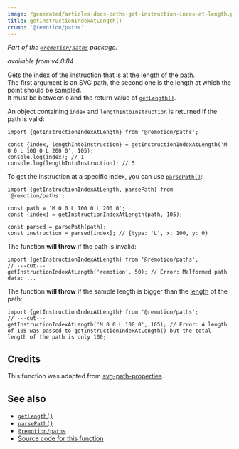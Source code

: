 ```yaml
---
image: /generated/articles-docs-paths-get-instruction-index-at-length.png
title: getInstructionIndexAtLength()
crumb: '@remotion/paths'
---
```


_Part of the [`@remotion/paths`](/docs/paths) package._

_available from v4.0.84_

Gets the index of the instruction that is at the length of the path.  
The first argument is an SVG path, the second one is the length at which the point should be sampled.  
It must be between `0` and the return value of [`getLength()`](/docs/paths/get-length).

An object containing `index` and `lengthIntoInstruction` is returned if the path is valid:

```tsx twoslash title="Example"
import {getInstructionIndexAtLength} from '@remotion/paths';

const {index, lengthIntoInstruction} = getInstructionIndexAtLength('M 0 0 L 100 0 L 200 0', 105);
console.log(index); // 1
console.log(lengthIntoInstruction); // 5
```

To get the instruction at a specific index, you can use [`parsePath()`](/docs/paths/parse-path):

```tsx twoslash title="Get instruction"
import {getInstructionIndexAtLength, parsePath} from '@remotion/paths';

const path = 'M 0 0 L 100 0 L 200 0';
const {index} = getInstructionIndexAtLength(path, 105);

const parsed = parsePath(path);
const instruction = parsed[index]; // {type: 'L', x: 100, y: 0}
```

The function **will throw** if the path is invalid:

```tsx twoslash
import {getInstructionIndexAtLength} from '@remotion/paths';
// ---cut---
getInstructionIndexAtLength('remotion', 50); // Error: Malformed path data: ...
```

The function **will throw** if the sample length is bigger than the [length](/docs/paths/get-length) of the path:

```tsx twoslash
import {getInstructionIndexAtLength} from '@remotion/paths';
// ---cut---
getInstructionIndexAtLength('M 0 0 L 100 0', 105); // Error: A length of 105 was passed to getInstructionIndexAtLength() but the total length of the path is only 100;
```

## Credits

This function was adapted from [svg-path-properties](https://www.npmjs.com/package/svg-path-properties).

## See also

- [`getLength()`](/docs/paths/get-length)
- [`parsePath()`](/docs/paths/parse-path)
- [`@remotion/paths`](/docs/paths)
- [Source code for this function](https://github.com/remotion-dev/remotion/blob/main/packages/paths/src/get-instruction-index-at-length.ts)
